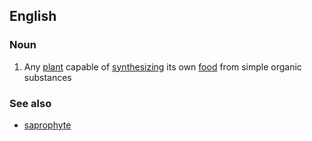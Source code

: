 ==English==

===Noun===
{{en-noun}}

# Any [[plant]] capable of [[synthesizing]] its own [[food]] from simple organic substances

===See also===
*[[saprophyte]]